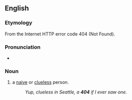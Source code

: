 ==English==

===Etymology===
From the Internet HTTP error code 404 (Not Found).

===Pronunciation===
* {{audio|En-au-four oh four.ogg|Audio (AU)|lang=en}}

===Noun===
{{en-noun}}

# {{lb|en|slang|US}} a [[naive]] or [[clueless]] person.
#: ''Yup, clueless in Seattle, a '''404''' if I ever saw one''.
